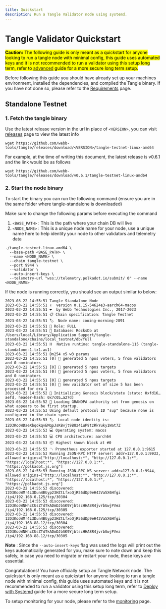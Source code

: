 ```yaml
---
title: Quickstart
description: Run a Tangle Validator node using systemd.
---
```


# Tangle Validator Quickstart

<mark>**Caution:** The following guide is only meant as a quickstart for anyone looking to run a tangle node with minimal
config, this guide uses automated keys and it is not recommended to run a validator using this setup long term, refer to [advanced](/docs/node/systemd/) guide 
for a more secure long term setup.</mark>

Before following this guide you should have already set up your machines environment, installed the dependencies, and
compiled the Tangle binary. If you have not done so, please refer to the [Requirements](./hardware/) page.

## Standalone Testnet

### 1. Fetch the tangle binary

Use the latest release version in the url in place of `<VERSION>`, you can visit [releases](https://github.com/webb-tools/tangle/releases) page to view the latest info

```
wget https://github.com/webb-tools/tangle/releases/download/<VERSION>/tangle-testnet-linux-amd64
```

For example, at the time of writing this document, the latest release is v0.6.1 and the link would be as follows

```
wget https://github.com/webb-tools/tangle/releases/download/v0.6.1/tangle-testnet-linux-amd64
```

### 2. Start the node binary

To start the binary you can run the following command (ensure you are in the same folder where tangle-standalone is downloaded)

Make sure to change the following params before executing the command

1. `<BASE_PATH>` : This is the path where your chain DB will live
2. `<NODE_NAME>` : This is a unique node name for your node, use a unique name here to help identity your node to other validators and telemetry data

```
./tangle-testnet-linux-amd64 \
  --base-path <BASE_PATH> \
  --name <NODE_NAME> \
  --chain tangle-testnet \
  --port 9944 \
  --validator \
  --auto-insert-keys \
  --telemetry-url "wss://telemetry.polkadot.io/submit/ 0" --name <NODE_NAME>
```

If the node is running correctly, you should see an output similar to below:

```
2023-03-22 14:55:51 Tangle Standalone Node
2023-03-22 14:55:51 ✌️  version 0.1.15-54624e3-aarch64-macos
2023-03-22 14:55:51 ❤️  by Webb Technologies Inc., 2017-2023
2023-03-22 14:55:51 📋 Chain specification: Tangle Testnet
2023-03-22 14:55:51 🏷  Node name: cooing-morning-2891
2023-03-22 14:55:51 👤 Role: FULL
2023-03-22 14:55:51 💾 Database: RocksDb at /Users/local/Library/Application Support/tangle-standalone/chains/local_testnet/db/full
2023-03-22 14:55:51 ⛓  Native runtime: tangle-standalone-115 (tangle-standalone-1.tx1.au1)
2023-03-22 14:55:51 Bn254 x5 w3 params
2023-03-22 14:55:51 [0] 💸 generated 5 npos voters, 5 from validators and 0 nominators
2023-03-22 14:55:51 [0] 💸 generated 5 npos targets
2023-03-22 14:55:51 [0] 💸 generated 5 npos voters, 5 from validators and 0 nominators
2023-03-22 14:55:51 [0] 💸 generated 5 npos targets
2023-03-22 14:55:51 [0] 💸 new validator set of size 5 has been processed for era 1
2023-03-22 14:55:52 🔨 Initializing Genesis block/state (state: 0xfd16…aefd, header-hash: 0x7c05…a27d)
2023-03-22 14:55:52 👴 Loading GRANDPA authority set from genesis on what appears to be first startup.
2023-03-22 14:55:53 Using default protocol ID "sup" because none is configured in the chain specs
2023-03-22 14:55:53 🏷  Local node identity is: 12D3KooWDaeXbqokqvEMqpJsKBvjt9BUz41uP9tzRkYuky1Wat7Z
2023-03-22 14:55:53 💻 Operating system: macos
2023-03-22 14:55:53 💻 CPU architecture: aarch64
2023-03-22 14:55:53 📦 Highest known block at #0
2023-03-22 14:55:53 〽️ Prometheus exporter started at 127.0.0.1:9615
2023-03-22 14:55:53 Running JSON-RPC HTTP server: addr=127.0.0.1:9933, allowed origins=["http://localhost:*", "http://127.0.0.1:*", "https://localhost:*", "https://127.0.0.1:*", "https://polkadot.js.org"]
2023-03-22 14:55:53 Running JSON-RPC WS server: addr=127.0.0.1:9944, allowed origins=["http://localhost:*", "http://127.0.0.1:*", "https://localhost:*", "https://127.0.0.1:*", "https://polkadot.js.org"]
2023-03-22 14:55:53 discovered: 12D3KooWMr4L3Dun4BUyp23HZtLfxoQjR56dDp9eH42Va5X6Hfgi /ip4/192.168.0.125/tcp/30304
2023-03-22 14:55:53 discovered: 12D3KooWNHhcCUsZTdTkADmDJbSK9YjbtscHHA8R4jvrbGwjPVez /ip4/192.168.0.125/tcp/30305
2023-03-22 14:55:53 discovered: 12D3KooWMr4L3Dun4BUyp23HZtLfxoQjR56dDp9eH42Va5X6Hfgi /ip4/192.168.88.12/tcp/30304
2023-03-22 14:55:53 discovered: 12D3KooWNHhcCUsZTdTkADmDJbSK9YjbtscHHA8R4jvrbGwjPVez /ip4/192.168.88.12/tcp/30305
```

**Note** : Since the `--auto-insert-keys` flag was used the logs will print out the keys automatically generated for you,
make sure to note down and keep this safely, in case you need to migrate or restart your node, these keys are essential.

Congratulations! You have officially setup an Tangle Network node. The quickstart is only meant as a quickstart for anyone looking to run a tangle node with minimal
config, this guide uses automated keys and it is not recommended to run a validator using this setup long term, refer to [Deploy with Systemd](./systemd/) guide
for a more secure long term setup.

To setup monitoring for your node, please refer to the [monitoring](../monitoring/quickstart.mdx) page.
